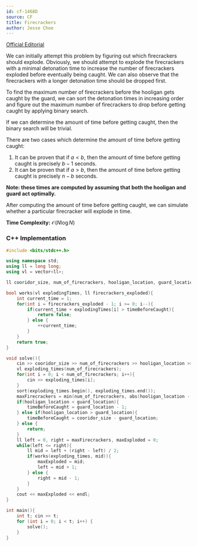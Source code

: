 ```yaml
---
id: cf-1468D
source: CF
title: Firecrackers
author: Jesse Choe
---
```


[Official Editorial](https://assets.codeforces.com/rounds/1468/tutorials.pdf)

We can initially attempt this problem by figuring out which firecrackers should explode. Obviously, we should attempt to explode the firecrackers with a minimal
detonation time to increase the number of firecrackers exploded before eventually being caught. We can also observe that the firecrackers with a longer detonation 
time should be dropped first.

To find the maximum number of firecrackers before the hooligan gets caught by the guard, we can sort the detonation times in increasing order and figure out the
maximum number of firecrackers to drop before getting caught by applying binary search.

If we can determine the amount of time before getting caught, then the binary search will be trivial.

There are two cases which determine the amount of time before getting caught:

1. It can be proven that if $a < b$, then the amount of time before getting caught is precisely $b - 1$ seconds.
2. It can be proven that if $a > b$, then the amount of time before getting caught is precisely $n - b$ seconds.

**Note: these times are computed by assuming that both the hooligan and guard act optimally.**

After computing the amount of time before getting caught, we can simulate whether a particular firecracker will explode in time.

**Time Complexity:** $\mathcal{O}(N\log N)$

<LanguageSection>

<CPPSection>

### C++ Implementation

```cpp
#include <bits/stdc++.h>

using namespace std;
using ll = long long;
using vl = vector<ll>;

ll cooridor_size, num_of_firecrackers, hooligan_location, guard_location, maxFirecrackers, timeBeforeCaught;

bool works(vl explodingTimes, ll firecrackers_exploded){
	int current_time = 1;
	for(int i = firecrackers_exploded - 1; i >= 0; i--){
		if(current_time + explodingTimes[i] > timeBeforeCaught){
			return false;
		} else {
			++current_time;
		}
	}
	return true;
}

void solve(){
	cin >> cooridor_size >> num_of_firecrackers >> hooligan_location >> guard_location;
	vl exploding_times(num_of_firecrackers);
	for(int i = 0; i < num_of_firecrackers; i++){
		cin >> exploding_times[i];
	}
	sort(exploding_times.begin(), exploding_times.end());
	maxFirecrackers = min(num_of_firecrackers, abs(hooligan_location - guard_location) - 1);
	if(hooligan_location < guard_location){
		timeBeforeCaught = guard_location - 1;
	} else if(hooligan_location > guard_location){
		timeBeforeCaught = cooridor_size - guard_location;
	} else {
		return;
	}
	ll left = 0, right = maxFirecrackers, maxExploded = 0;
	while(left <= right){
		ll mid = left + (right - left) / 2;
		if(works(exploding_times, mid)){
			maxExploded = mid;
			left = mid + 1;
		} else {
			right = mid - 1;
		}
	}
	cout << maxExploded << endl;
}

int main(){
	int t; cin >> t;
	for (int i = 0; i < t; i++) {
		solve();
	}
}
```

</CPPSection>

</LanguageSection>
